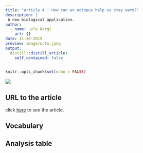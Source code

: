 ```yaml
---
title: "article 4 : How can an octopus help us stay warm?"
description: |
 A new biological application.
author:
  - name: Lela Nargi
    url: {}
date: 11-30-2019
preview: image/octo.jpeg
output: 
  distill::distill_article:
    self_contained: false
---
```


```r
knitr::opts_chunk$set(echo = FALSE)
```


![](https://www.washingtonpost.com/resizer/WTdrdNGIeN7ONGeK7zJedDbyP1Y=/1484x0/arc-anglerfish-washpost-prod-washpost.s3.amazonaws.com/public/5HCPYLEUH4I6TNMKU2U27KQOHY.jpg)

## URL to the article

click [here](https://www.washingtonpost.com/lifestyle/kidspost/how-can-an-octopus-help-us-stay-warm/2019/06/21/1603f33e-8ba7-11e9-8f69-a2795fca3343_story.html) to see the article.

## Vocabulary 

## Analysis table






